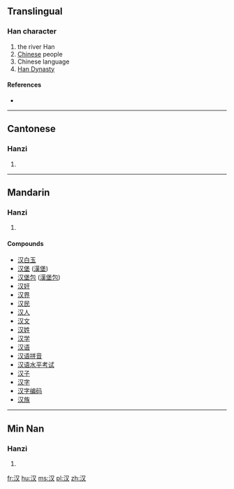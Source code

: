 {{also|漢}}
==Translingual==

===Han character===
{{Han char|rn=85|rad=水|as=02|sn=5|four=|canj=水水 (EE)}}

# the river Han
# [[Chinese]] people
# Chinese language
# [[w:Han Dynasty|Han Dynasty]]

====References====
* {{Han ref|kx=0604.091|hdz=31549.080|uh=6C49|ud=27721}}

----

==Cantonese==

===Hanzi===
{{yue-hanzi|jyut=|y=hon3}}

# {{defn|Cantonese}}

----

==Mandarin==

===Hanzi===
{{cmn-hanzi|tra=漢|pin=[[hàn]] ([[han4]]), [[yì]] ([[yi4]])|wg=han<sup>4</sup>, i<sup>4</sup>}}

# {{defn|Mandarin}}

====Compounds====
{{top2}}
* [[汉白玉]]
* [[汉堡]] ([[汉堡|漢堡]])
* [[汉堡包]] ([[汉堡包|漢堡包]])
* [[汉奸]]
* [[汉界]]
* [[汉民]]
* [[汉人]]
* [[汉文]]
* [[汉姓]]
* [[汉学]]
* [[汉语]]
* [[汉语拼音]]
* [[汉语水平考试]]
* [[汉子]]
* [[汉字]]
* [[汉字编码]]
* [[汉族]]
{{mid2}}
{{bottom}}

----

==Min Nan==

===Hanzi===
{{nan-hanzi|poj=hàn (han<sup>3</sup>)}}

# {{defn|Min Nan}}

[[fr:汉]]
[[hu:汉]]
[[ms:汉]]
[[pl:汉]]
[[zh:汉]]
